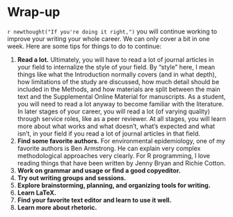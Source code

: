 # Wrap-up

`r newthought("If you're doing it right,")` you will continue working to improve your
writing your whole career. We can only cover a bit in one week. Here are some tips for
things to do to continue:

1. **Read a lot.** Ultimately, you will have to read a lot of journal articles in your
field to internalize the style of your field. By "style" here, I mean things like
what the Introduction normally covers (and in what depth), how limitations of the 
study are discussed, how much detail should be included in the Methods, and how 
materials are split between the main text and the Supplemental Online Material for
manuscripts. As a student, you will need to read a lot anyway to become familiar with 
the literature. In later stages of your career, you will read a lot (of varying quality)
through service roles, like as a peer reviewer. At all stages, you will learn more about
what works and what doesn't, what's expected and what isn't, in your field if you read
a lot of journal articles in that field.
2. **Find some favorite authors.**
For environmental epidemiology, one of my favorite authors is Ben Armstrong. He can 
explain very complex methodological approaches very clearly. For R programming, I love
reading things that have been written by Jenny Bryan and Richie Cotton. 
3. **Work on grammar and usage or find a good copyeditor.**
4. **Try out writing groups and sessions.**
5. **Explore brainstorming, planning, and organizing tools for writing.**
6. **Learn LaTeX.**
7. **Find your favorite text editor and learn to use it well.**
8. **Learn more about rhetoric.**